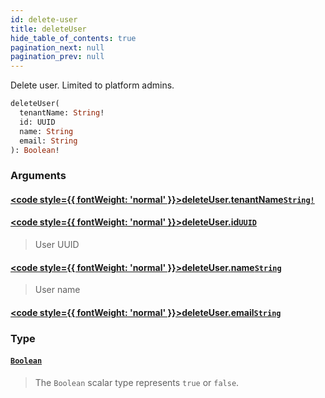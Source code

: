 ```yaml
---
id: delete-user
title: deleteUser
hide_table_of_contents: true
pagination_next: null
pagination_prev: null
---
```








Delete user. Limited to platform admins.

```graphql
deleteUser(
  tenantName: String!
  id: UUID
  name: String
  email: String
): Boolean!
```


### Arguments

#### [<code style={{ fontWeight: 'normal' }}>deleteUser.<b>tenantName</b></code>](#)<Bullet />[`String!`](/scalars/string) <Badge class="secondary" text="non-null"/> <Badge class="secondary" text="scalar"/>
> 
> 

#### [<code style={{ fontWeight: 'normal' }}>deleteUser.<b>id</b></code>](#)<Bullet />[`UUID`](/scalars/uuid) <Badge class="secondary" text="scalar"/>
> User UUID
> 

#### [<code style={{ fontWeight: 'normal' }}>deleteUser.<b>name</b></code>](#)<Bullet />[`String`](/scalars/string) <Badge class="secondary" text="scalar"/>
> User name
> 

#### [<code style={{ fontWeight: 'normal' }}>deleteUser.<b>email</b></code>](#)<Bullet />[`String`](/scalars/string) <Badge class="secondary" text="scalar"/>
> 
> 

### Type

#### [`Boolean`](/scalars/boolean) <Badge class="secondary" text="scalar"/>
> The `Boolean` scalar type represents `true` or `false`.
> 





